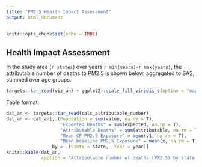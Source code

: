 ```yaml
---
title: "PM2.5 Health Impact Assessment"
output: html_document
---
```


```r
knitr::opts_chunk$set(echo = TRUE)
```

## Health Impact Assessment

In the study area (`r states`) over years `r min(years)`-`r max(years)`, the attributable number of deaths to PM2.5 is shown below, aggregated to SA2, summed over age groups.

```r
targets::tar_read(viz_an) + ggplot2::scale_fill_viridis_c(option = "magma") + ggplot2::scale_colour_viridis_c(option = "magma")
```

Table format:

```r
dat_an <- targets::tar_read(calc_attributable_number)
dat_an <- dat_an[,.(Population = sum(value, na.rm = T),
                    "Expected Deaths" = sum(expected, na.rm = T),
                    "Attributable Deaths" = sum(attributable, na.rm = T),
                    "Mean CF PM2.5 Exposure" = mean(v1, na.rm = T),
                    "Mean baseline PM2.5 Exposure" = mean(x, na.rm = T)),
                 by = .(State = state,  Year = year)]
knitr::kable(dat_an,
             caption = "Attributable number of deaths (PM2.5) by state and year with associated counterfactual delta and  population-weighted exposure for baseline case.")
```